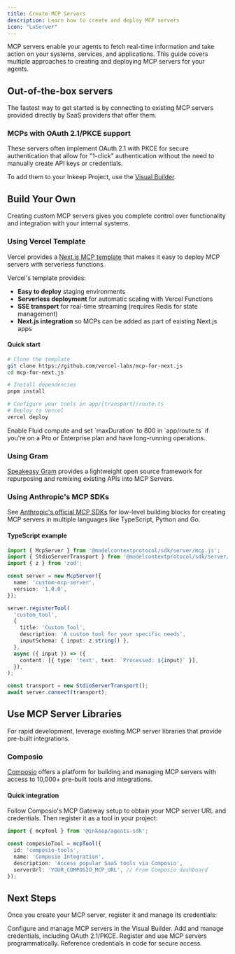 ```yaml
---
title: Create MCP Servers
description: Learn how to create and deploy MCP servers
icon: "LuServer"
---
```


MCP servers enable your agents to fetch real-time information and take action on your systems, services, and applications. This guide covers multiple approaches to creating and deploying MCP servers for your agents.

## Out-of-the-box servers

The fastest way to get started is by connecting to existing MCP servers provided directly by SaaS providers that offer them.

### MCPs with OAuth 2.1/PKCE support

These servers often implement OAuth 2.1 with PKCE for secure authentication that allow for "1-click" authentication without the need to manually create API keys or credentials.

<Snippet file="mcp/popular-oauth-servers.mdx" />

To add them to your Inkeep Project, use the [Visual Builder](/visual-builder/tools/credentials).

## Build Your Own

Creating custom MCP servers gives you complete control over functionality and integration with your internal systems.

### Using Vercel Template

Vercel provides a [Next.js MCP template](https://vercel.com/templates/next.js/model-context-protocol-mcp-with-next-js) that makes it easy to deploy MCP servers with serverless functions.

Vercel's template provides:
- **Easy to deploy** staging environments
- **Serverless deployment** for automatic scaling with Vercel Functions
- **SSE transport** for real-time streaming (requires Redis for state management)
- **Next.js integration** so MCPs can be added as part of existing Next.js apps

#### Quick start
```bash
# Clone the template
git clone https://github.com/vercel-labs/mcp-for-next.js
cd mcp-for-next.js

# Install dependencies
pnpm install

# Configure your tools in app/[transport]/route.ts
# Deploy to Vercel
vercel deploy
```

<Note>
Enable Fluid compute and set `maxDuration` to 800 in `app/route.ts` if you're on a Pro or Enterprise plan and have long-running operations.
</Note>

### Using Gram

[Speakeasy Gram](https://www.speakeasy.com/product/gram) provides a lightweight open source framework for repurposing and remixing existing APIs into MCP Servers.


### Using Anthropic's MCP SDKs

See [Anthropic's official MCP SDKs](https://github.com/modelcontextprotocol) for low-level building blocks for creating MCP servers in multiple languages like TypeScript, Python and Go.

#### TypeScript example

```typescript
import { McpServer } from '@modelcontextprotocol/sdk/server/mcp.js';
import { StdioServerTransport } from '@modelcontextprotocol/sdk/server/stdio.js';
import { z } from 'zod';

const server = new McpServer({
  name: 'custom-mcp-server',
  version: '1.0.0',
});

server.registerTool(
  'custom_tool',
  {
    title: 'Custom Tool',
    description: 'A custom tool for your specific needs',
    inputSchema: { input: z.string() },
  },
  async ({ input }) => ({
    content: [{ type: 'text', text: `Processed: ${input}` }],
  }),
);

const transport = new StdioServerTransport();
await server.connect(transport);
```

## Use MCP Server Libraries

For rapid development, leverage existing MCP server libraries that provide pre-built integrations.

### Composio

[Composio](https://composio.dev/) offers a platform for building and managing MCP servers with access to 10,000+ pre-built tools and integrations.

#### Quick integration

Follow Composio's MCP Gateway setup to obtain your MCP server URL and credentials. Then register it as a tool in your project:

```typescript
import { mcpTool } from '@inkeep/agents-sdk';

const composioTool = mcpTool({
  id: 'composio-tools',
  name: 'Composio Integration',
  description: 'Access popular SaaS tools via Composio',
  serverUrl: 'YOUR_COMPOSIO_MCP_URL', // From Composio dashboard
});
```

## Next Steps
Once you create your MCP server, register it and manage its credentials:

<Cards>
  <Card title="Visual Builder - MCP Servers" icon="LuServer" href="/visual-builder/tools/mcp-servers">
    Configure and manage MCP servers in the Visual Builder.
  </Card>
  <Card title="Visual Builder - Credentials" icon="LuKey" href="/visual-builder/tools/credentials">
    Add and manage credentials, including OAuth 2.1/PKCE.
  </Card>
  <Card title="TypeScript SDK - MCP Servers" icon="LuHammer" href="/typescript-sdk/tools/mcp-servers">
    Register and use MCP servers programmatically.
  </Card>
  <Card title="TypeScript SDK - Credentials" icon="LuKey" href="/typescript-sdk/tools/credentials">
    Reference credentials in code for secure access.
  </Card>
</Cards>